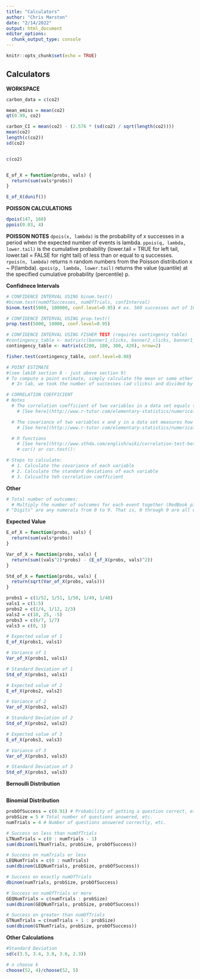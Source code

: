 ```yaml
---
title: "Calculators"
author: "Chris Marston"
date: "2/14/2022"
output: html_document
editor_options: 
  chunk_output_type: console
---
```


```r
knitr::opts_chunk$set(echo = TRUE)
```

## Calculators

**WORKSPACE**
```r





carbon_data = c(co2)

mean_emiss = mean(co2)
qt(0.99, co2)

carbon_CI = mean(co2) - (2.576 * (sd(co2) / sqrt(length(co2))))
mean(co2)
length(c(co2))
sd(co2)


c(co2)


E_of_X = function(probs, vals) {
  return(sum(vals*probs))
}

E_of_X(dunif())
```


**POISSON CALCULATIONS**
```r
dpois(147, 160)
ppois(0.03, 4)
```
**POISSON NOTES**
`dpois(x, lambda)` is the probability of x successes in a period when the expected number of events is lambda.
`ppois(q, lambda, lower.tail)` is the cumulative probability (lower.tail = TRUE for left tail, lower.tail = FALSE for right tail) of less than or equal to q successes.
`rpois(n, lambda)` returns n random numbers from the Poisson distribution x ~ P(lambda).
`qpois(p, lambda, lower.tail)` returns the value (quantile) at the specified cumulative probability (percentile) p.

**Confidnece Intervals**
```r
# CONFIDENCE INTERVAL USING binom.test()
#binom.test(numOfSuccesses, numOfTrials, confInterval)
binom.test(5000, 100000, conf.level=0.95) # ex. 500 successes out of 100,000 trials w/ a confidence interval of 95%

# CONFIDENCE INTERVAL USING prop.test()
prop.test(5000, 10000, conf.level=0.95)

# CONFIDENCE INTERVAL USING FISHER TEST (requires contingency table)
#contingency_table <- matrix(c(banner1_clicks, banner2_clicks, banner1_failures, banner2_failures), nrow=2)
contingency_table <- matrix(c(200, 180, 300, 420), nrow=2)

fisher.test(contingency_table, conf.level=0.98)

# POINT ESTIMATE
#(see lab10 section 8 - just above section 9)
# To compute a point estimate, simply calculate the mean or some other metric.
  # In lab, we took the number of successes (ad clicks) and divided by the total number of visitors. This gave us a point estimate of the ad-click rate.

# CORRELATION COEFFICIENT
# Notes
  # The correlation coefficient of two variables in a data set equals to their covariance divided by the product of their individual standard deviations. It is a normalized measurement of how the two are linearly related. 
    # [See here](http://www.r-tutor.com/elementary-statistics/numerical-measures/covariance)

  # The covariance of two variables x and y in a data set measures how the two are linearly related. A positive covariance would indicate a positive linear relationship between the variables, and a negative covariance would indicate the opposite. 
    # [See here](http://www.r-tutor.com/elementary-statistics/numerical-measures/correlation-coefficient)

  # R functions
    # [See here](http://www.sthda.com/english/wiki/correlation-test-between-two-variables-in-r)
    # cor() or cor.test():

# Steps to calculate:
  # 1. Calculate the covariance of each variable
  # 2. Calculate the standard deviations of each variable
  # 3. Calcualte teh correlation coefficient

```







**Other**
``` r
# Total number of outcomes:
  # Multiply the number of outcomes for each event together (RedBook p12)
# "Digits" are any numerals from 0 to 9. That is, 0 through 9 are all digits.
```

**Expected Value**
``` r

E_of_X = function(probs, vals) {
  return(sum(vals*probs))
}

Var_of_X = function(probs, vals) {
  return(sum((vals^2)*probs) - (E_of_X(probs, vals)^2))
}

Std_of_X = function(probs, vals) {
  return(sqrt(Var_of_X(probs, vals)))
}

probs1 = c(1/52, 1/51, 1/50, 1/49, 1/48)
vals1 = c(1:5)
probs2 = c(1/4, 1/12, 2/3)
vals2 = c(10, 25, -5)
probs3 = c(6/7, 1/7)
vals3 = c(0, 1)

# Expected value of 1
E_of_X(probs1, vals1)

# Variance of 1
Var_of_X(probs1, vals1)

# Standard Deviation of 1
Std_of_X(probs1, vals1)

# Expected value of 2
E_of_X(probs2, vals2)

# Variance of 2
Var_of_X(probs2, vals2)

# Standard Deviation of 2
Std_of_X(probs2, vals2)

# Expected value of 3
E_of_X(probs3, vals3)

# Variance of 3
Var_of_X(probs3, vals3)

# Standard Deviation of 3
Std_of_X(probs3, vals3)


```

**Bernoulli Distribution**
``` r


```

**Binomial Distribution**
``` r
probOfSuccess = c(0.91) # Probability of getting a question correct, etc.
probSize = 5 # Total number of questions answered, etc.
numTrials = 4 # Number of questions answered correctly, etc.

# Success on less than numOfTrials
LTNumTrials = c(0 : numTrials - 1)
sum(dbinom(LTNumTrials, probSize, probOfSuccess))

# Success on numTrials or less
LEQNumTrials = c(0 : numTrials)
sum(dbinom(LEQNumTrials, probSize, probOfSuccess))

# Success on exactly numOfTrials
dbinom(numTrials, probSize, probOfSuccess)

# Success on numOfTrials or more
GEQNumTrials = c(numTrials : probSize)
sum(dbinom(GEQNumTrials, probSize, probOfSuccess))

# Success on greater than numOfTrials
GTNumTrials = c(numTrials + 1 : probSize)
sum(dbinom(GTNumTrials, probSize, probOfSuccess))

```

**Other Calculations**
``` r
#Standard Deviation
sd(c(3.5, 3.4, 3.8, 3.6, 2.3))

# n choose k
choose(52, 4)/choose(52, 5)
```




